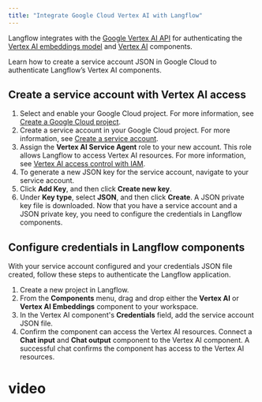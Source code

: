 ```yaml
---
title: "Integrate Google Cloud Vertex AI with Langflow"
---
```


Langflow integrates with the [Google Vertex AI API](https://console.cloud.google.com/marketplace/product/google/aiplatform.googleapis.com) for authenticating the [Vertex AI embeddings model](https://docs.langflow.org/components-embedding-models#vertexai-embeddings) and [Vertex AI](https://docs.langflow.org/components-models#vertexai) components.

Learn how to create a service account JSON in Google Cloud to authenticate Langflow’s Vertex AI components.

## **Create a service account with Vertex AI access**

1. Select and enable your Google Cloud project. For more information, see [Create a Google Cloud project](https://developers.google.com/workspace/guides/create-project).
2. Create a service account in your Google Cloud project. For more information, see [Create a service account](https://developers.google.com/workspace/guides/create-credentials#service-account).
3. Assign the **Vertex AI Service Agent** role to your new account. This role allows Langflow to access Vertex AI resources. For more information, see [Vertex AI access control with IAM](https://cloud.google.com/vertex-ai/docs/general/access-control).
4. To generate a new JSON key for the service account, navigate to your service account.
5. Click **Add Key**, and then click **Create new key**.
6. Under **Key type**, select **JSON**, and then click **Create**. A JSON private key file is downloaded. Now that you have a service account and a JSON private key, you need to configure the credentials in Langflow components.

## **Configure credentials in Langflow components**

With your service account configured and your credentials JSON file created, follow these steps to authenticate the Langflow application.

1. Create a new project in Langflow.
2. From the **Components** menu, drag and drop either the **Vertex AI** or **Vertex AI Embeddings** component to your workspace.
3. In the Vertex AI component's **Credentials** field, add the service account JSON file.
4. Confirm the component can access the Vertex AI resources. Connect a **Chat input** and **Chat output** component to the Vertex AI component. A successful chat confirms the component has access to the Vertex AI resources.

# video